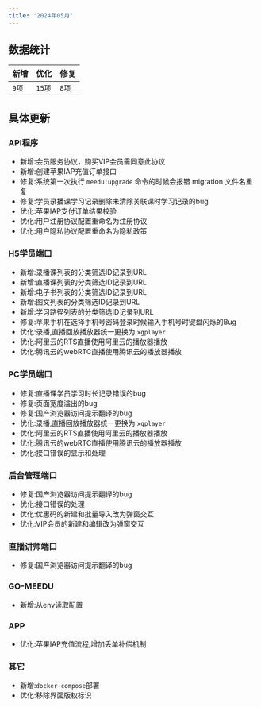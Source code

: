 ```yaml
---
title: '2024年05月'
---
```


## 数据统计

| 新增 | 优化 | 修复 |
| --- | --- | --- |
| `9项` | `15项` | `8项` |

## 具体更新

### API程序

- 新增:会员服务协议，购买VIP会员需同意此协议
- 新增:创建苹果IAP充值订单接口
- 修复:系统第一次执行 `meedu:upgrade` 命令的时候会报错 migration 文件名重复
- 修复:学员录播课学习记录删除未清除关联课时学习记录的bug
- 优化:苹果IAP支付订单结果校验
- 优化:用户注册协议配置重命名为注册协议
- 优化:用户隐私协议配置重命名为隐私政策

### H5学员端口

- 新增:录播课列表的分类筛选ID记录到URL
- 新增:直播课列表的分类筛选ID记录到URL
- 新增:电子书列表的分类筛选ID记录到URL
- 新增:图文列表的分类筛选ID记录到URL
- 新增:学习路径列表的分类筛选ID记录到URL
- 修复:苹果手机在选择手机号密码登录时候输入手机号时键盘闪烁的Bug
- 优化:录播,直播回放播放器统一更换为 `xgplayer`
- 优化:阿里云的RTS直播使用阿里云的播放器播放
- 优化:腾讯云的webRTC直播使用腾讯云的播放器播放

### PC学员端口

- 修复:直播课学员学习时长记录错误的bug
- 修复:页面宽度溢出的bug
- 修复:国产浏览器访问提示翻译的bug
- 优化:录播,直播回放播放器统一更换为 `xgplayer`
- 优化:阿里云的RTS直播使用阿里云的播放器播放
- 优化:腾讯云的webRTC直播使用腾讯云的播放器播放
- 优化:接口错误的显示和处理

### 后台管理端口

- 修复:国产浏览器访问提示翻译的bug
- 优化:接口错误的处理
- 优化:优惠码的新建和批量导入改为弹窗交互
- 优化:VIP会员的新建和编辑改为弹窗交互

### 直播讲师端口

- 修复:国产浏览器访问提示翻译的bug

### GO-MEEDU

- 新增:从env读取配置

### APP

- 优化:苹果IAP充值流程,增加丢单补偿机制

### 其它

- 新增:`docker-compose`部署
- 优化:移除界面版权标识
